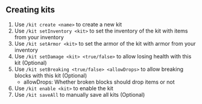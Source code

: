 ## Creating kits

1. Use `/kit create <name>` to create a new kit
2. Use `/kit setInventory <kit>` to set the inventory of the kit with items from your inventory
3. Use `/kit setArmor <kit>`  to set the armor of the kit with armor from your inventory
4. Use `/kit setDamage <kit> <true/false>` to allow losing health with this kit (Optional)
5. Use `/kit setBreaking <true/false> <allowDrops>` to allow breaking blocks with this kit (Optional)
    - allowDrops: Whether broken blocks should drop items or not
6. Use `/kit enable <kit>` to enable the kit
7. Use `/kit saveAll` to manually save all kits (Optional)